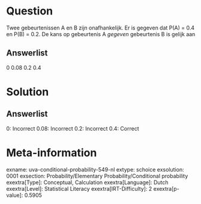 Question
========

Twee gebeurtenissen A en B zijn onafhankelijk. Er is gegeven dat P(A) =
0.4 en P(B) = 0.2. De kans op gebeurtenis A *gegeven* gebeurtenis B is
gelijk aan

Answerlist
----------

0
0.08
0.2
0.4

Solution
========

Answerlist
----------

0: Incorrect
0.08: Incorrect
0.2: Incorrect
0.4: Correct

Meta-information
================
exname: uva-conditional-probability-549-nl
extype: schoice
exsolution: 0001
exsection: Probability/Elementary Probability/Conditional probability
exextra[Type]: Conceptual, Calculation
exextra[Language]: Dutch
exextra[Level]: Statistical Literacy
exextra[IRT-Difficulty]: 2
exextra[p-value]: 0.5905
